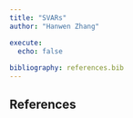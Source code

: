 ```yaml
---
title: "SVARs"
author: "Hanwen Zhang"

execute:
  echo: false
  
bibliography: references.bib
---
```


## References {.unnumbered}